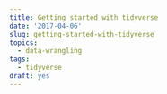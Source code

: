 ```yaml
---
title: Getting started with tidyverse
date: '2017-04-06'
slug: getting-started-with-tidyverse
topics:
  - data-wrangling
tags:
  - tidyverse
draft: yes
---
```


